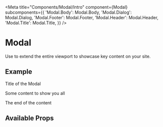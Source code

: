 

<Meta
  title="Components/Modal/Intro"
  component={Modal}
  subcomponents={{
    'Modal.Body': Modal.Body,
    'Modal.Dialog': Modal.Dialog,
    'Modal.Footer': Modal.Footer,
    'Modal.Header': Modal.Header,
    'Modal.Title': Modal.Title,
  }}
/>

# Modal

Use to extend the entire viewport to showcase key content on your site.

## Example

<Canvas>
  <Modal.Dialog>
    <Modal.Header closeButton closeLabel="Close">
      <Modal.Title>Title of the Modal</Modal.Title>
    </Modal.Header>
    <Modal.Body>
      <p>Some content to show you all</p>
    </Modal.Body>
    <Modal.Footer>The end of the content</Modal.Footer>
  </Modal.Dialog>
</Canvas>

## Available Props

<ArgsTable />

